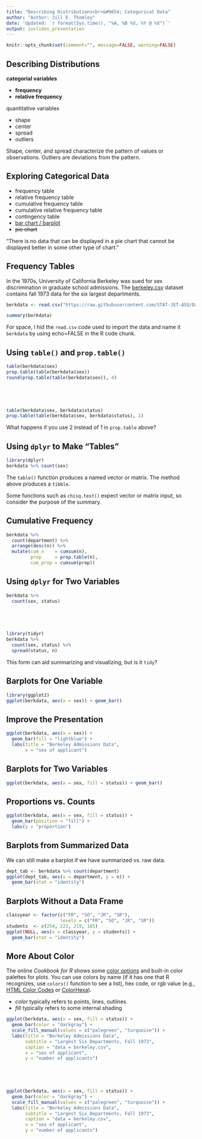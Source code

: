 ```yaml
---
title: "Describing Distributions<br>&#9654; Categorical Data"
author: "Author: Jill E. Thomley"
date: 'Updated: `r format(Sys.time(), "%A, %B %d, %Y @ %X")`'
output: ioslides_presentation
---
```


```r
knitr::opts_chunk$set(comment="", message=FALSE, warning=FALSE)
```

## Describing Distributions

__categorial variables__

* __frequency__
* __relative frequency__

quantitative variables

* shape
* center
* spread
* outliers

Shape, center, and spread characterize the pattern of values or observations. Outliers are deviations from the pattern.


## Exploring Categorical Data

* frequency table
* relative frequency table
* cumulative frequency table
* cumulative relative frequency table
* contingency table
* [bar chart / barplot](https://ggplot2.tidyverse.org/reference/geom_bar.html)
* ~~pie chart~~

“There is no data that can be displayed in a pie chart that cannot be displayed better in some other type of chart.”


## Frequency Tables

In the 1970s, University of California Berkeley was sued for sex discrimination in graduate school admissions. The [berkeley.csv](https://raw.githubusercontent.com/STAT-JET-ASU/Datasets/master/Instructor/berkeley.csv) dataset contains fall 1973 data for the six largest departments.

```r
berkdata <- read.csv("https://raw.githubusercontent.com/STAT-JET-ASU/Datasets/master/Instructor/berkeley.csv")
```

```r
summary(berkdata)
```

For space, I hid the `read.csv` code used to import the data and name it `berkdata`  by using echo=FALSE in the R code chunk.


## Using `table()` and `prop.table()`

```r
table(berkdata$sex)
prop.table(table(berkdata$sex))
round(prop.table(table(berkdata$sex)), 4)
```


## &nbsp;

```r
table(berkdata$sex, berkdata$status)
prop.table(table(berkdata$sex, berkdata$status), 1)
```

What happens if you use 2 instead of 1 in `prop.table` above?


## Using `dplyr` to Make "Tables"

```r
library(dplyr)
berkdata %>% count(sex)
```

The `table()` function produces a named vector or matrix. The method above produces a `tibble`.

Some functions such as `chisq.test()` expect vector or matrix input, so consider the purpose of the summary.


## Cumulative Frequency 

```r
berkdata %>% 
  count(department) %>% 
  arrange(desc(n)) %>% 
  mutate(cum_n    = cumsum(n),
         prop     = prop.table(n),
         cum_prop = cumsum(prop))
```


## Using `dplyr` for Two Variables

```r
berkdata %>% 
  count(sex, status)
```


## &nbsp;

```r
library(tidyr)
berkdata %>% 
  count(sex, status) %>% 
  spread(status, n)
```

This form can aid summarizing and visualizing, but is it `tidy`?


## Barplots for One Variable

```r
library(ggplot2)
ggplot(berkdata, aes(x = sex)) + geom_bar()
```


## Improve the Presentation

```r
ggplot(berkdata, aes(x = sex)) + 
  geom_bar(fill = "lightblue") +
  labs(title = "Berkeley Admissions Data",
       x = "sex of applicant")
```


## Barplots for Two Variables

```r
ggplot(berkdata, aes(x = sex, fill = status)) + geom_bar()
```


## Proportions vs. Counts

```r
ggplot(berkdata, aes(x = sex, fill = status)) + 
  geom_bar(position = "fill") +
  labs(y = "proportion")
```


## Barplots from Summarized Data

We can still make a barplot if we have summarized vs. raw data.

```r
dept_tab <- berkdata %>% count(department)
ggplot(dept_tab, aes(x = department, y = n)) + 
  geom_bar(stat = "identity")
```


## Barplots Without a Data Frame

```r
classyear <- factor(c("FR", "SO", "JR", "SR"),
                    levels = c("FR", "SO", "JR", "SR"))
students  <- c(254, 223, 219, 185)
ggplot(NULL, aes(x = classyear, y = students)) + 
  geom_bar(stat = "identity")
```


## More About Color

The online _Cookbook for R_ shows some [color options](http://www.cookbook-r.com/Graphs/Colors_(ggplot2)/) and built-in color palettes for plots. You can use colors by name (if it has one that R recognizes, use `colors()` function to see a list), hex code, or rgb value (e.g., [HTML Color Codes](https://htmlcolorcodes.com/color-names/) or [ColorHexa](https://www.colorhexa.com/)).

* _color_ typically refers to points, lines, outlines
* _fill_ typically refers to some internal shading

```r
ggplot(berkdata, aes(x = sex, fill = status)) +
  geom_bar(color = "darkgray") +
  scale_fill_manual(values = c("palegreen", "turquoise")) +
  labs(title = "Berkeley Admissions Data",
       subtitle = "Largest Six Departments, Fall 1973",
       caption = "data = berkeley.csv",
       x = "sex of applicant",
       y = "number of applicants")
```


## &nbsp;

```r
ggplot(berkdata, aes(x = sex, fill = status)) +
  geom_bar(color = "darkgray") +
  scale_fill_manual(values = c("palegreen", "turquoise")) +
  labs(title = "Berkeley Admissions Data",
       subtitle = "Largest Six Departments, Fall 1973",
       caption = "data = berkeley.csv",
       x = "sex of applicant",
       y = "number of applicants")
```

